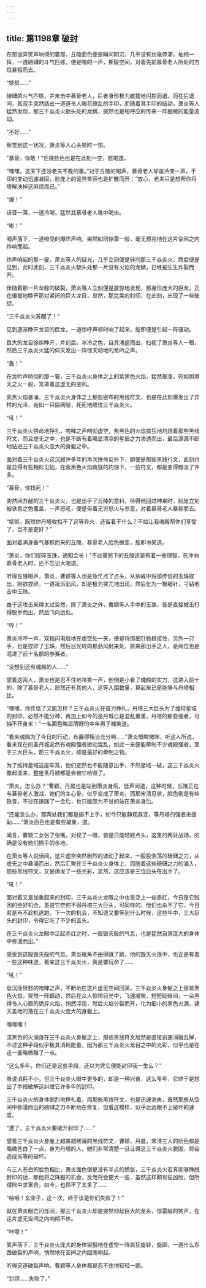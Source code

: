 ```yaml
---
---
---
```

title: 第1198章 破封
---



在那诡异笑声响彻的霎那，丘陵面色便是瞬间阴沉，几乎没有丝毫停滞，袖袍一挥，一道磅礴的斗气匹练，便是嗤的一声，撕裂空间，对着先前慕骨老人所处的方位暴掠而去。

“桀桀……”

磅礴的斗气匹练，并未击中慕骨老人，后者身形极为敏捷地闪掠而退，而在后退间，其双手突然结出一道道令人眼花缭乱的手印，而随着其手印的结动，萧炎等人猛然发现，那三千焱炎火额头处的龙鳞，突然也是相呼应的传来一阵细微的能量波动。

“不好……”

察觉到这一状况，萧炎等人心头顿时一惊。

“慕骨，你敢！”丘陵脸色也是在此刻一变，怒喝道。

“嘿嘿，这天下还没老夫不敢的事。”对于丘陵的喝声，慕骨老人却是冷笑一声，手印的变动迅速凝固，脸庞上的诡异笑容也是扩散而开：“放心，老夫只是想帮你丹塔解决掉这麻烦而已。”

“爆！”

话音一落，一道冷喝，猛然其慕骨老人嘴中喝出。

“嘭！”

喝声落下，一道嘹亮的爆炸声响，突然如同惊雷一般，毫无预兆地在这片空间之内炸响而起。

炸声响起的那一霎，萧炎等人的目光，几乎立刻便是转向那三千焱炎火，然后便是见到，此时此刻，三千焱炎火额头处那一片没有火焰的龙鳞，已经被生生炸裂而开。

伴随着那一片龙鲸的破裂，萧炎等人立刻便是震惊地发现，那身形庞大的巨龙，正在缓缓地睁开那对紧闭的巨大龙目，显然，那完美的封印，在此刻，出现了一些破绽。

“三千焱炎火苏醒了！”

见到逐渐睁开龙目的巨龙，一道惊呼声顿时响了起来，旋即便是引起一阵骚动。

巨大的龙目徐徐睁开，片刻后，冰冷之色，自其涌盛而出，扫视了萧炎等人一眼，然后三千焱炎火猛的仰天发出一阵惊天动地的龙吟之声。

“轰！”

在龙吟声响彻的那一霎，三千焱炎火身体之上的紫黑色火焰，猛然暴涨，宛如那燎天之火一般，笼罩着这虚无的空间。

紫黑火焰暴涌，三千焱炎火身体之上那些密布的黑线符文，也是在此刻爆发出了异样的光泽，宛如一只巨网般，死死地缠住三千焱炎火。

“吼！”

三千焱炎火拼命地挣扎，咆哮之声响彻虚空，紫黑色的火焰疯狂地灼烧着那些黑线符文，而且虚无之中，也是不断有着略显清凉的星辰之力渗透而出，最后源源不断地钻进三千焱炎火庞大的身躯之中。

面对着三千焱炎火这沉寂许多年的再次拼命反扑下，即便是那些黑线行文，此刻也是显得有些相形见拙，在紫黑色火焰疯狂的灼烧下，一些符文，都是变得黯淡了许多。

“慕骨，你找死！”

突然间苏醒的三千焱炎火，也是出乎了丘陵的意料，待得他回过神来时，脸庞立刻被铁青之色覆盖，一声怒吼，便是带着无穷怒火与杀意，对着慕骨老人暴掠而去。

“桀桀，既然你丹塔收拾不了这等异火，还留着干什么？不如让我魂殿帮你们享受了，岂不是更好？”

面对着满身备气暴掠而来的丘陵，慕骨老人脸色微变，旋即冷笑道。

“萧炎，你们捏碎玉珠，通知会长！”不过暴怒下的丘陵还是有着一些理智，在冲向慕骨老人时，还不忘记大喝道。

听得丘陵喝声，萧炎，曹颖等人也是急忙点了点头，从纳戒中将那传信的玉珠取出，刚欲捏碎，一道凌厉劲风，却是极为突兀地出现，然后化为一根细针，刁钻地击中玉珠。

由于这攻击来得太过突然，除了萧炎之外，曹颖等人手中的玉珠，皆是直接被击打得脱手而出，然后飞向远处。

“哼！”

萧炎冷哼一声，双指闪电般地在虚空处一夹，便是将那细针稳稳接住，另外一只手，也是捏碎了玉珠，然后目光转向那劲风射来处，原来那出手之人，是两位也是混进了前十名额的参赛者。

“没想到还有魂殿的人……”

望着这两人，萧炎也是忍不住地冷笑一声，他倒是小看了魂殿的实力，这进入前十的，除了慕骨老人，居然还有其他人，这等入围数量，算起来已是能够与丹塔相比。

“嘿嘿，你传信了又能怎样？三千焱炎火在奋力挣扎，丹塔三大巨头为了维持星域的封印，必然不能分神，再加上如今的圣丹城已是混乱重重，丹塔的那些强者，可抽不开身来！”一名面色略显阴野的中年男子嗤笑道。

“看来魂殿为了今日的行动，布置得相当充分啊……”萧炎眼眸微眯，听这人所说，看来现在的圣丹城定然有魂殿强者掀动混乱，如此一来便能牵制不少魂殿强者，至于三大巨头，那三千焱炎火，却是最好的牵制之物。

为了维持星域这座牢笼，他们定然也不能随意出手，不然星域一破，这三千焱炎火撒起泼来，整座圣丹城都是会被它给毁了。

“萧炎，怎么办？”曹颖，丹晨也是站到萧炎身后，低声问道，这种时候，丘陵正在与慕骨老人激战，她们的主心骨，似乎变成了萧炎，而那宋清见状，脸色倒是有些铁青，不过在踌躇了一会后，也只能颇为不甘的站在萧炎身后。

“还能怎么办，那两处我们都是插不上手，如今只能静观其变，等丹塔的强者进援助……”萧炎面色也是有些凝重，道。

闻言，曹颖二女张了张嘴，对视了一眼，皆是只能轻轻点头，这里的两处战场，的确是没有她们插手的余地。

在萧炎等人说话间，这片虚空突然剧烈的波动了起来，一股股浩荡的磅礴之力，从虚无之中暴涌而出，然后汇聚在三千焱炎火身体上，而随着这些磅礴之力的涌入，那些黑线符文，又是焕发了一些光彩，显然，这应该是三位巨头在出手了。

“吼！”

面对着又是加重起来的封印，三千焱炎火龙眼之中也是泛上一些赤红，今日是它脱困的绝好机会，虽说它奈何不得丹塔三大巨头，可同样的，他们也杀不了它，今日若是再不趁机逃跑，下一次的机会，不知道又要等到什么时候，这些年中，三大巨头的封印，令得它吃了不少的苦头。

在三千焱炎火龙眼中泛起赤红之时，一股毁灭般的气息，也是猛然自其庞大的身体中弥漫而出。”

感受到这股毁灭般的气息，萧炎眼角不由得跳了跳，他的毁灭火莲中，也正是有着一些这种味道，看来这三千焱炎火，真是要玩命了……

“吼！”

低沉而愤怒的咆哮之声，不断地在这片虚无空间回荡，三千焱炎火身躯之上那紫黑色火焰，突然一阵蠕动，然后在众人惊愕目光中，飞速凝聚，短短眨眼间，一朵黑得令人心颤的诡异火焰，悄然浮现，然后火焰分裂而开，化为细小的黑色火滴，铺天盖地的落在三千焱炎火庞大的身躯上。

嗤嗤嗤！

深黑色的火滴落在三千焱炎火身躯之上，那些黑线符文居然是直接迅速消融瓦解，不过这种手段似乎极其消耗能量，因为那三千焱炎火龙目之中的光彩，似乎也是在这一霎略微黯了一点。

“这么多年，你们还是这些手段，还以为凭它便能封印我一生么？”

虽说消耗不小，但三千焱炎火眼中更多的，却是一种兴奋，这么多年，它终于是想出了手段破解这纠缠它许多年的封印。

三千焱炎火的身体剧烈地挣扎着，而那些黑线符文，也是迅速消失，虽然那些从空间中弥漫而出的磅礴之力不断地在修复，但看这模样，似乎远远跟不上破坏的速度。

“遭了，三千焱炎火要破开封印了……”

望着三千焱炎火身躯上越来越稀薄的黑线符文，曹颖，丹晨，宋清三人的脸色都是略微苍白了一点，身为丹塔的人，她们非常清楚一旦让得这三千焱炎火脱困，将会造成何等的破坏。

与三人苍白的脸色相比，萧炎面色倒是没有半点的慌张，三千焱炎火若真能够挣脱封印的话，那他将之降服的机会，反而将会更大一些，虽然这样颇有些凶险，但所谓险中求富贵，如今，也顾不了太多了……

“哈哈！玄空子，这一次，终于该是你们失败了！”

就在萧炎眼芒闪烁间，那三千焱炎火却是突然仰起巨大的龙头，惊雷般的笑声，在这片虚无空间之内响彻不休。

“咔嚓！”

笑声落下，三千焱炎火庞大的身体狠狠地在虚空一阵疯狂旋转，旋即，一道什么东西破裂的声响，悄然地在空间之内回荡响起。

听得这道破裂声响，曹颖等人身体都是忍不住地轻轻一颤。

“封印……失败了。”